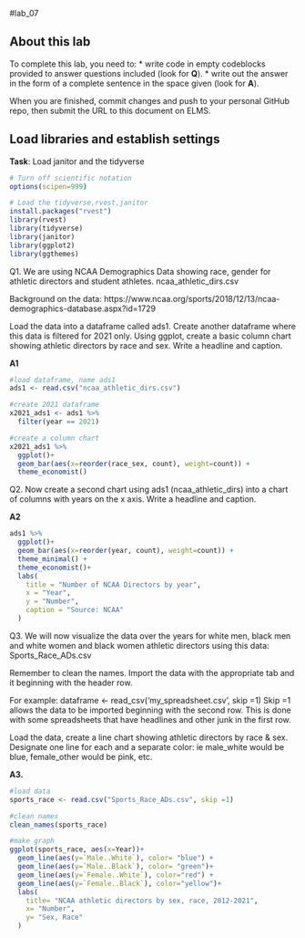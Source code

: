 #lab_07 

## About this lab

To complete this lab, you need to:
* write code in empty codeblocks provided to answer questions included (look for **Q**).
* write out the answer in the form of a complete sentence in the space given (look for **A**).

When you are finished, commit changes and push to your personal GitHub repo, then submit the URL to this document on ELMS.

## Load libraries and establish settings
**Task**: Load janitor and the tidyverse
```r
# Turn off scientific notation
options(scipen=999)

# Load the tidyverse,rvest,janitor
install.packages("rvest")
library(rvest)
library(tidyverse)
library(janitor)
library(ggplot2)
library(ggthemes)

```


Q1. We are using NCAA Demographics Data showing race, gender for athletic directors and student athletes. ncaa_athletic_dirs.csv

Background on the data:
https://www.ncaa.org/sports/2018/12/13/ncaa-demographics-database.aspx?id=1729

Load the data into a dataframe called ads1. 
Create another dataframe where this data is filtered for 2021 only.
Using ggplot, create a basic column chart showing athletic directors by race and sex. 
Write a headline and caption.

**A1**

```r
#load dataframe, name ads1
ads1 <- read.csv("ncaa_athletic_dirs.csv")

#create 2021 dataframe
x2021_ads1 <- ads1 %>% 
  filter(year == 2021)

#create a column chart
x2021_ads1 %>% 
  ggplot()+
  geom_bar(aes(x=reorder(race_sex, count), weight=count)) +
  theme_economist()

```

Q2. Now create a second chart using ads1 (ncaa_athletic_dirs) into a chart of columns with years on the x axis.
Write a headline and caption.

**A2**

```r
ads1 %>% 
  ggplot()+
  geom_bar(aes(x=reorder(year, count), weight=count)) +
  theme_minimal() + 
  theme_economist()+
  labs(
    title = "Number of NCAA Directors by year",
    x = "Year",
    y = "Number",
    caption = "Source: NCAA"
  )

```

Q3. We will now visualize the data over the years for white men, black men and white women and black women athletic directors using this data: Sports_Race_ADs.csv

Remember to clean the names. Import the data with the appropriate tab and it beginning with the header row.

For example:
dataframe <- read_csv('my_spreadsheet.csv', skip =1)
Skip =1 allows the data to be imported beginning with the second row. This is done with some spreadsheets that have headlines and other junk in the first row.


Load the data, create a line chart showing athletic directors by race & sex. 
Designate one line for each and a separate color: ie male_white would be blue, female_other would be pink, etc. 

**A3.**

```r
#load data
sports_race <- read.csv("Sports_Race_ADs.csv", skip =1) 

#clean names
clean_names(sports_race)

#make graph  
ggplot(sports_race, aes(x=Year))+
  geom_line(aes(y=`Male..White`), color= "blue") +
  geom_line(aes(y=`Male..Black`), color= "green")+
  geom_line(aes(y=`Female..White`), color="red") +
  geom_line(aes(y=`Female..Black`), color="yellow")+
  labs(
    title= "NCAA athletic directors by sex, race, 2012-2021",
    x= "Number",
    y= "Sex, Race"
  )

```
